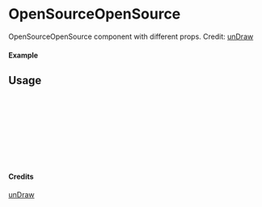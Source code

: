 
<Meta of={OpenSourceOpenSource} title="unDraw/OpenSourceOpenSource" />

# OpenSourceOpenSource

OpenSourceOpenSource component with different props.
Credit: [unDraw](https://undraw.co/illustrations)

#### Example

<Canvas of={OpenSourceOpenSource.Primary} />

## Usage

```ts
import { OpenSourceOpenSource } from "yadl-ui";

const Example = () => {
  return (
      <OpenSourceOpenSource />
  );
};

export default Example;
```

#### Credits
[unDraw](https://undraw.co/illustrations)
